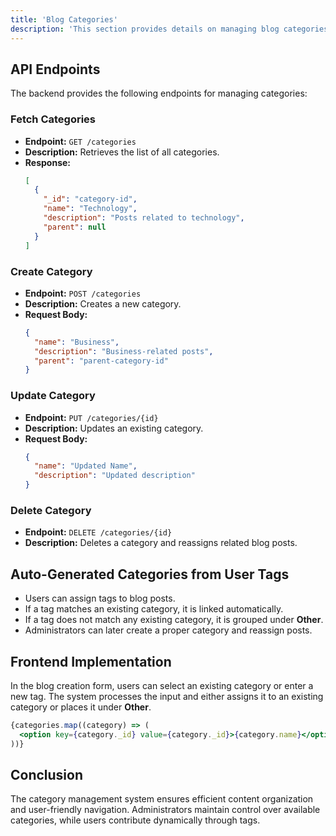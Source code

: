 ```yaml
---
title: 'Blog Categories'
description: 'This section provides details on managing blog categories, allowing administrators and users to organize content effectively. Categories help classify blog posts and make navigation easier'
---
```


## API Endpoints

The backend provides the following endpoints for managing categories:

### Fetch Categories
- **Endpoint:** `GET /categories`
- **Description:** Retrieves the list of all categories.
- **Response:**
  ```json
  [
    {
      "_id": "category-id",
      "name": "Technology",
      "description": "Posts related to technology",
      "parent": null
    }
  ]
  ```

### Create Category
- **Endpoint:** `POST /categories`
- **Description:** Creates a new category.
- **Request Body:**
  ```json
  {
    "name": "Business",
    "description": "Business-related posts",
    "parent": "parent-category-id"
  }
  ```

### Update Category
- **Endpoint:** `PUT /categories/{id}`
- **Description:** Updates an existing category.
- **Request Body:**
  ```json
  {
    "name": "Updated Name",
    "description": "Updated description"
  }
  ```

### Delete Category
- **Endpoint:** `DELETE /categories/{id}`
- **Description:** Deletes a category and reassigns related blog posts.

## Auto-Generated Categories from User Tags
- Users can assign tags to blog posts.
- If a tag matches an existing category, it is linked automatically.
- If a tag does not match any existing category, it is grouped under **Other**.
- Administrators can later create a proper category and reassign posts.

## Frontend Implementation

In the blog creation form, users can select an existing category or enter a new tag. The system processes the input and either assigns it to an existing category or places it under **Other**.

```jsx
{categories.map((category) => (
  <option key={category._id} value={category._id}>{category.name}</option>
))}
```

## Conclusion
The category management system ensures efficient content organization and user-friendly navigation. Administrators maintain control over available categories, while users contribute dynamically through tags.

